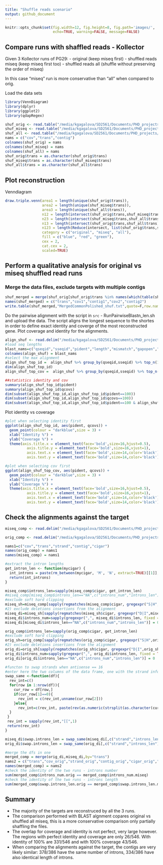 ```yaml
---
title: "Shuffle reads scenario"
output: github_document
---
```


```r
knitr::opts_chunk$set(fig.width=12, fig.height=8, fig.path='images/',
                      echo=TRUE, warning=FALSE, message=FALSE)
```

## Compare runs with shaffled reads - Kollector

Given 3 Kollector runs of PG29:
- original (keep miseq first)
- shuffled reads miseq (keep miseq first too)
- shuffled reads all (shuffle without preserving the order of miseq)

In this case "miseq" run is more conservative than "all" when compared to orig. 

Load the data sets

```r
library(VennDiagram)
library(dplyr)
library(ggplot2)
library(qdapRegex)

shuf_orig <- read.table("/media/kgagalova/SD2561/Documents/PHD_projects/SpruceUp/KollectorGeneReconstruction3species/RunKollector/data/Test_ShuffleKollector/allcoveredmapped_shuffle_orig_succeed.sam", quote="\"")
shuf_miseq <- read.table("/media/kgagalova/SD2561/Documents/PHD_projects/SpruceUp/KollectorGeneReconstruction3species/RunKollector/data/Test_ShuffleKollector/allcoveredmapped_shuffle_succeed.sam", quote="\"")
shuf_all <- read.table("/media/kgagalova/SD2561/Documents/PHD_projects/SpruceUp/KollectorGeneReconstruction3species/RunKollector/data/Test_ShuffleKollector/allcoveredmapped_shuffle2_succeed.sam", quote="\"")
nams = c("cov","trans","contig")
colnames(shuf_orig) = nams 
colnames(shuf_miseq) = nams
colnames(shuf_all) = nams
shuf_orig$trans = as.character(shuf_orig$trans)
shuf_miseq$trans = as.character(shuf_miseq$trans)
shuf_all$trans = as.character(shuf_all$trans)
```

## Plot reconstruction

Venndiagram

```r
draw.triple.venn(area1 = length(unique(shuf_orig$trans)),
                 area2 = length(unique(shuf_miseq$trans)),
                 area3 = length(unique(shuf_all$trans)),
                 n12 = length(intersect(shuf_orig$trans,shuf_miseq$trans)),
                 n23 = length(intersect(shuf_miseq$trans,shuf_all$trans)),
                 n13 = length(intersect(shuf_orig$trans,shuf_all$trans)),
                 n123 = length(Reduce(intersect, list(shuf_orig$trans,shuf_miseq$trans,shuf_all$trans))),
                 category = c("original", "miseq", "all"),
                 fill = c("blue", "red", "green"),
                 cex = 2,
                 cat.cex = 2,
                 scaled=TRUE)
```


## Perform a qualitative analysis for original vs miseq shuffled read runs

### Merge the data files, exclude targets with multiple contigs

```r
shuf_merged = merge(shuf_orig[shuf_orig$trans %in% names(which(table(shuf_orig$trans) == 1)),],shuf_miseq[shuf_miseq$trans %in% names(which(table(shuf_miseq$trans) == 1)),],by="trans")
names(shuf_merged) = c("trans","cov1","contig1","cov2","contig2")
write.table(shuf_merged,"MergedCommonPolished_shuf.txt",quote=F,row.names=F)
```

Do the pairwise alignment with the script in `src` - RunPairwiseBlastn_len.sh and upload the data. The script aligns the longest sequence to the shortes in order to define exact identity and coverge of the most reconstructed gene.
Plot coverage and identity for the alignments.


```r
align_shuf <- read.delim("/media/kgagalova/SD2561/Documents/PHD_projects/SpruceUp/KollectorGeneReconstruction3species/RunKollector/data/Test_ShuffleKollector/CompareOrigMiseq/Shuf_alignments_blastn2.txt", header=FALSE)
#load seq lengths
blast_nams=c("qseqid","sseqid","pident","length","mismatch","gapopen","qstart","qend","sstart","send","evalue","bitscore","qcovs","qcovhsp","order")
colnames(align_shuf) = blast_nams
#select the max alignment
align_shuf_top_id =  align_shuf %>% group_by(qseqid,sseqid) %>% top_n(1, pident) %>% top_n(1, qcovs) %>% filter(row_number(qseqid) == 1)
dim(align_shuf_top_id)
align_shuf_top_cov =  align_shuf %>% group_by(qseqid,sseqid) %>% top_n(1, qcovs) %>% top_n(1, pident) %>% filter(row_number(qseqid) == 1)

##statistics identity and cov
summary(align_shuf_top_id$pident)
summary(align_shuf_top_id$qcovs)
dim(subset(align_shuf_top_id,align_shuf_top_id$pident==100))
dim(subset(align_shuf_top_id,align_shuf_top_id$qcovs==100))
dim(subset(align_shuf_top_id,align_shuf_top_id$pident==100 & align_shuf_top_id$qcovs==100))
```

Plot identity vs coverage

```r
#plot when selecting identity first
ggplot(align_shuf_top_id, aes(pident, qcovs)) + 
  geom_point(colour = "darkblue",size = 3) +
  xlab("Identity %") +
  ylab("Coverage %") +
  theme(axis.title.x = element_text(face='bold',size=16,hjust=0.5),
          axis.title.y = element_text(face='bold',size=16,vjust=1),
          axis.text.x = element_text(face='bold',size=14,color='black'),
          axis.text.y = element_text(face='bold',size=14,color='black'))

#plot when selecting cov first
ggplot(align_shuf_top_cov, aes(pident, qcovs)) + 
  geom_point(colour = "darkblue",size = 3) +
  xlab("Identity %") +
  ylab("Coverage %") +
  theme(axis.title.x = element_text(face='bold',size=16,hjust=0.5),
          axis.title.y = element_text(face='bold',size=16,vjust=1),
          axis.text.x = element_text(face='bold',size=14,color='black'),
          axis.text.y = element_text(face='bold',size=14,color='black'))
```

## Check the alignments against the target

```r
miseq_comp <- read.delim("/media/kgagalova/SD2561/Documents/PHD_projects/SpruceUp/KollectorGeneReconstruction3species/RunKollector/data/Test_ShuffleKollector/CompareOrigMiseq/allcoveredmapped_shuffle_miseq_compOrigMiseq.sam",header=F,sep=" ")

orig_comp <- read.delim("/media/kgagalova/SD2561/Documents/PHD_projects/SpruceUp/KollectorGeneReconstruction3species/RunKollector/data/Test_ShuffleKollector/CompareOrigMiseq/allcoveredmapped_shuffle_orig_compOrigMiseq.sam", header=F,sep=" ")

nams1=c("cov","trans","strand","contig","cigar")
names(orig_comp) = nams1
names(miseq_comp) = nams1

#extract the intron lengths
get_intron_len <- function(mycigar) {
  int_introns = paste(rm_between(mycigar, 'M', 'N', extract=TRUE)[[1]],collapse=",")
  return(int_introns)
}

miseq_comp$introns_len=sapply(miseq_comp$cigar, get_intron_len)
#miseq_comp[miseq_comp$introns_len=="NA",c("introns_num","introns_len")] = 0
#exclude soft hard clipping
miseq_sh=miseq_comp[sapply(regmatches(miseq_comp$cigar, gregexpr("S|H",miseq_comp$cigar)), length) == 0,]
#2) exclude deletions insertions from the alignment 
miseq_di=miseq_sh[sapply(regmatches(miseq_sh$cigar, gregexpr("D|I",miseq_sh$cigar)), length) == 0,]
miseq_di$introns_num=sapply(gregexpr(",", miseq_di$introns_len, fixed = TRUE), function(x) sum(x > -1)) + 1
miseq_di[miseq_di$introns_len=="NA",c("introns_num","introns_len")] = 0

orig_comp$introns_len=sapply(orig_comp$cigar, get_intron_len)
#exclude soft hard clipping
orig_sh=orig_comp[sapply(regmatches(orig_comp$cigar, gregexpr("S|H",orig_comp$cigar)), length) == 0,]
#2) exclude deletions insertions from the alignment 
orig_di=orig_sh[sapply(regmatches(orig_sh$cigar, gregexpr("D|I",orig_sh$cigar)), length) == 0,]
orig_di$introns_num=sapply(gregexpr(",", orig_di$introns_len, fixed = TRUE), function(x) sum(x > -1)) + 1
orig_di[orig_di$introns_len=="NA",c("introns_num","introns_len")] = 0

#functon to swap strands when antisense == 16
#enter here the two columns of the data frame, one with the strand infor and the other one with the introns length
swap_same <-function(df){
  rev_int=c()
  for(row in 1:nrow(df)){
    cur_row = df[row,]
    if(cur_row[1]==0){
      rev_int = c(rev_int,unname(cur_row[2]))
    }else{
      rev_int=c(rev_int, paste(rev(as.numeric(strsplit(as.character(cur_row[2]),",")[[1]])),collapse=","))
  }
 }
 rev_int = sapply(rev_int,"[[",1)
 return(rev_int)
}

miseq_di$swap.introns_len = swap_same(miseq_di[,c("strand","introns_len")])
orig_di$swap.introns_len = swap_same(orig_di[,c("strand","introns_len")])

#merge the dfs in one
merged_comp = merge(orig_di,miseq_di,by="trans")
nams2 = c("trans","cov_orig","strand_orig","contig_orig","cigar_orig","introns_len.orig","introns_num.orig","swap.introns_len.orig","cov_miseq","strand_miseq","contig_miseq","cigar_miseq","introns_len.miseq","introns_num.miseq","swap.introns_len.miseq")
names(merged_comp) = nams2
#check the identity of the two runs - introns number
sum(merged_comp$introns_num.orig == merged_comp$introns_num.miseq)
#check the identity of the two runs - introns length
sum(merged_comp$swap.introns_len.orig == merged_comp$swap.introns_len.miseq)
```

## Summary

- The majority of the targets are reconstruced by all the 3 runs.
- The comparison performed with BLAST algnment copares original vs shuffled all miseq, this is a more conservative comparison only partially shaffling the files.
- The overlap for coverage and identity is not perfect, very large however. The regions with perfect identity and coverage are only 26/546. With identity of 100% are 331/546 and with 100% coverage 43/546.
- When comparing the alignments against the target, the contigs are very likely similar: 378/386 have the same number of introns, 334/386 have also identical length of introns.